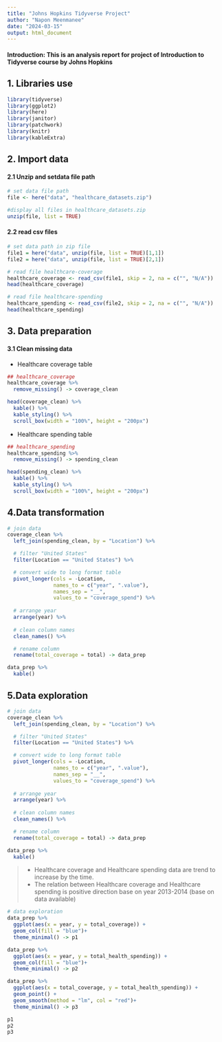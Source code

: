 ---
title: "Johns Hopkins Tidyverse Project"
author: "Napon Meenmanee"
date: "2024-03-15"
output: html_document
---

#### **Introduction:** This is an analysis report for project of Introduction to Tidyverse course by Johns Hopkins

## 1. Libraries use
```{r, warning=FALSE, echo=FALSE}
library(tidyverse)
library(ggplot2)
library(here)
library(janitor)
library(patchwork)
library(knitr)
library(kableExtra)
```


## 2. Import data
#### 2.1 Unzip and setdata file path

```{r echo=FALSE, warning=FALSE}
# set data file path
file <- here("data", "healthcare_datasets.zip")

#display all files in healthcare_datasets.zip
unzip(file, list = TRUE)

```


#### 2.2 read csv files
```{r echo=FALSE, warning=FALSE}
# set data path in zip file
file1 = here("data", unzip(file, list = TRUE)[1,1])
file2 = here("data", unzip(file, list = TRUE)[2,1])

# read file healthcare-coverage
healthcare_coverage <- read_csv(file1, skip = 2, na = c("", "N/A"))
head(healthcare_coverage)

# read file healthcare-spending
healthcare_spending <- read_csv(file2, skip = 2, na = c("", "N/A"))
head(healthcare_spending)
```


## 3. Data preparation

#### 3.1 Clean missing data
- Healthcare coverage table

```{r echo=FALSE, warning=FALSE}
## healthcare_coverage
healthcare_coverage %>%
  remove_missing() -> coverage_clean

head(coverage_clean) %>% 
  kable() %>% 
  kable_styling() %>%
  scroll_box(width = "100%", height = "200px")
```


- Healthcare spending table

```{r echo=FALSE, warning=FALSE}
## healthcare_spending
healthcare_spending %>%
  remove_missing() -> spending_clean

head(spending_clean) %>% 
  kable() %>%
  kable_styling() %>%
  scroll_box(width = "100%", height = "200px")

```


## 4.Data transformation
```{r echo=FALSE, warning=FALSE}
# join data
coverage_clean %>%
  left_join(spending_clean, by = "Location") %>%

  # filter "United States"
  filter(Location == "United States") %>%

  # convert wide to long format table
  pivot_longer(cols = -Location,
               names_to = c("year", ".value"),
               names_sep = "__",
               values_to = "coverage_spend") %>% 
  
  # arrange year
  arrange(year) %>%
  
  # clean column names
  clean_names() %>%

  # rename column
  rename(total_coverage = total) -> data_prep

data_prep %>% 
  kable()

```


## 5.Data exploration

```{r echo=FALSE, warning=FALSE}
# join data
coverage_clean %>%
  left_join(spending_clean, by = "Location") %>%

  # filter "United States"
  filter(Location == "United States") %>%

  # convert wide to long format table
  pivot_longer(cols = -Location,
               names_to = c("year", ".value"),
               names_sep = "__",
               values_to = "coverage_spend") %>% 
  
  # arrange year
  arrange(year) %>%
  
  # clean column names
  clean_names() %>%

  # rename column
  rename(total_coverage = total) -> data_prep

data_prep %>% 
  kable()

```

>
> - Healthcare coverage and Healthcare spending data are trend to increase by the time.
> - The relation between Healthcare coverage and Healthcare spending is positive direction base on year 2013-2014 (base on data available)

```{r echo=FALSE, warning=FALSE, fig.width=10, fig.height=4}
# data exploration
data_prep %>% 
  ggplot(aes(x = year, y = total_coverage)) +
  geom_col(fill = "blue")+
  theme_minimal() -> p1

data_prep %>% 
  ggplot(aes(x = year, y = total_health_spending)) +
  geom_col(fill = "blue")+
  theme_minimal() -> p2

data_prep %>% 
  ggplot(aes(x = total_coverage, y = total_health_spending)) +
  geom_point() +
  geom_smooth(method = "lm", col = "red")+
  theme_minimal() -> p3

p1
p2
p3

```



















